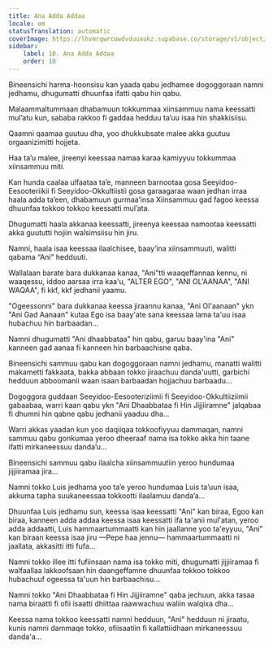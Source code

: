 ```yaml
---
title: Ana Adda Addaa
locale: om
statusTranslation: automatic
coverImage: https://lhvmrqwrcowdvduuaukz.supabase.co/storage/v1/object/public/strapi-uploads/small_cover-tratado-de-psicologia-revolucionaria.webp-5e15e1cec4e0ebebcde5d7fc7565d8fd.webp
sidebar:
    label: 10. Ana Adda Addaa
    order: 10
---
```

Bineensichi harma-hoonsisu kan yaada qabu jedhamee dogoggoraan namni jedhamu, dhugumatti dhuunfaa ifatti qabu hin qabu.

Malaammaltummaan dhabamuun tokkummaa xiinsammuu nama keessatti mul’atu kun, sababa rakkoo fi gaddaa hedduu ta’uu isaa hin shakkisiisu.

Qaamni qaamaa guutuu dha, yoo dhukkubsate malee akka guutuu orgaanizimitti hojjeta.

Haa ta’u malee, jireenyi keessaa namaa karaa kamiyyuu tokkummaa xiinsammuu miti.

Kan hunda caalaa ulfaataa ta’e, manneen barnootaa gosa Seeyidoo-Eesooteriikii fi Seeyidoo-Okkultiistii gosa garaagaraa waan jedhan irraa haala adda ta’een, dhabamuun gurmaa’insa Xiinsammuu gad fagoo keessa dhuunfaa tokkoo tokkoo keessatti mul’ata.

Dhugumatti haala akkanaa keessatti, jireenya keessaa namootaa keessatti akka guututti hojiin walsimsiisu hin jiru.

Namni, haala isaa keessaa ilaalchisee, baay’ina xiinsammuuti, walitti qabama “Ani” hedduuti.

Wallalaan barate bara dukkanaa kanaa, "Ani"tti waaqeffannaa kennu, ni waaqessu, iddoo aarsaa irra kaa'u, "ALTER EGO", "ANI OL'AANAA", "ANI WAQAA", fi kkf, kkf jedhanii yaamu.

"Ogeessonni" bara dukkanaa keessa jiraannu kanaa, "Ani Ol'aanaan" ykn "Ani Gad Aanaan" kutaa Ego isa baay'ate sana keessaa lama ta'uu isaa hubachuu hin barbaadan...

Namni dhugumatti "Ani dhaabbataa" hin qabu, garuu baay'ina "Ani" kanneen gad aanaa fi kanneen hin barbaachisne qaba.

Bineensichi sammuu qabu kan dogoggoraan namni jedhamu, manatti walitti makametti fakkaata, bakka abbaan tokko jiraachuu danda'uutti, garbichi hedduun abboomanii waan isaan barbaadan hojjachuu barbaadu...

Dogoggora guddaan Seeyidoo-Eesooteriziimii fi Seeyidoo-Okkultiiziimii gabaabaa, warri kaan qabu ykn "Ani Dhaabbataa fi Hin Jijjiiramne" jalqabaa fi dhumni hin qabne qabu jedhanii yaaduu dha...

Warri akkas yaadan kun yoo daqiiqaa tokkoofiyyuu dammaqan, namni sammuu qabu gonkumaa yeroo dheeraaf nama isa tokko akka hin taane ifatti mirkaneessuu danda’u...

Bineensichi sammuu qabu ilaalcha xiinsammuutiin yeroo hundumaa jijjiiramaa jira...

Namni tokko Luis jedhama yoo ta’e yeroo hundumaa Luis ta’uun isaa, akkuma tapha suukaneessaa tokkootti ilaalamuu danda’a...

Dhuunfaa Luis jedhamu sun, keessa isaa keessatti "Ani" kan biraa, Egoo kan biraa, kanneen adda addaa keessa isaa keessatti ifa ta'anii mul'atan, yeroo adda addaatti, Luis hammaartummaatti kan hin jaallanne yoo ta'eyyuu, "Ani" kan biraan keessa isaa jiru —Pepe haa jennu— hammaartummaatti ni jaallata, akkasitti itti fufa...

Namni tokko illee itti fufiinsaan nama isa tokko miti, dhugumatti jijjiiramaa fi walfaallaa lakkoofsaan hin daangeffamne dhuunfaa tokkoo tokkoo hubachuuf ogeessa ta'uun hin barbaachisu...

Namni tokko "Ani Dhaabbataa fi Hin Jijjiiramne" qaba jechuun, akka tasaa nama biraatti fi ofii isaatti dhiittaa raawwachuu waliin walqixa dha...

Keessa nama tokkoo keessatti namni hedduun, "Ani" hedduun ni jiraatu, kunis namni dammaqe tokko, ofiisaatiin fi kallattiidhaan mirkaneessuu danda'a...

